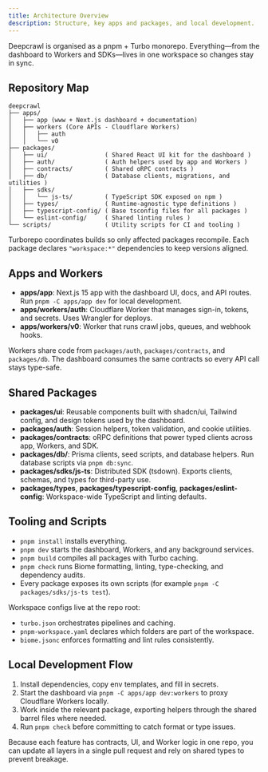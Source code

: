 ```yaml
---
title: Architecture Overview
description: Structure, key apps and packages, and local development.
---
```


Deepcrawl is organised as a pnpm + Turbo monorepo. Everything—from the
dashboard to Workers and SDKs—lives in one workspace so changes stay in sync.

## Repository Map

```files
deepcrawl
├── apps/
│   ├── app (www + Next.js dashboard + documentation)
│   ├── workers (Core APIs - Cloudflare Workers)
│   │   ├── auth
│   │   └── v0
├── packages/
│   ├── ui/                ( Shared React UI kit for the dashboard )
│   ├── auth/              ( Auth helpers used by app and Workers )
│   ├── contracts/         ( Shared oRPC contracts )
│   ├── db/                ( Database clients, migrations, and utilities )
│   ├── sdks/
│   │   └── js-ts/         ( TypeScript SDK exposed on npm )
│   ├── types/             ( Runtime-agnostic type definitions )
│   ├── typescript-config/ ( Base tsconfig files for all packages )
│   └── eslint-config/     ( Shared linting rules )
└── scripts/               ( Utility scripts for CI and tooling )
```

Turborepo coordinates builds so only affected packages recompile. Each package
declares `"workspace:*"` dependencies to keep versions aligned.

## Apps and Workers

- **apps/app**: Next.js 15 app with the dashboard UI, docs, and API routes. Run
  `pnpm -C apps/app dev` for local development.
- **apps/workers/auth**: Cloudflare Worker that manages sign-in, tokens, and
  secrets. Uses Wrangler for deploys.
- **apps/workers/v0**: Worker that runs crawl jobs, queues, and webhook hooks.

Workers share code from `packages/auth`, `packages/contracts`, and `packages/db`.
The dashboard consumes the same contracts so every API call stays type-safe.

## Shared Packages

- **packages/ui**: Reusable components built with shadcn/ui, Tailwind config, and design tokens used
  by the dashboard.
- **packages/auth**: Session helpers, token validation, and cookie utilities.
- **packages/contracts**: oRPC definitions that power typed clients across app,
  Workers, and SDK.
- **packages/db/**: Prisma clients, seed scripts, and database helpers. Run
  database scripts via `pnpm db:sync`.
- **packages/sdks/js-ts**: Distributed SDK (tsdown). Exports clients,
  schemas, and types for third-party use.
- **packages/types**, **packages/typescript-config**, **packages/eslint-config**:
  Workspace-wide TypeScript and linting defaults.

## Tooling and Scripts

- `pnpm install` installs everything.
- `pnpm dev` starts the dashboard, Workers, and any background services.
- `pnpm build` compiles all packages with Turbo caching.
- `pnpm check` runs Biome formatting, linting, type-checking, and dependency
  audits.
- Every package exposes its own scripts (for example `pnpm -C packages/sdks/js-ts test`).

Workspace configs live at the repo root:

- `turbo.json` orchestrates pipelines and caching.
- `pnpm-workspace.yaml` declares which folders are part of the workspace.
- `biome.jsonc` enforces formatting and lint rules consistently.

## Local Development Flow

1. Install dependencies, copy env templates, and fill in secrets.
2. Start the dashboard via `pnpm -C apps/app dev:workers` to proxy
   Cloudflare Workers locally.
3. Work inside the relevant package, exporting helpers through the shared barrel
   files where needed.
4. Run `pnpm check` before committing to catch format or type issues.

Because each feature has contracts, UI, and Worker logic in one repo, you can
update all layers in a single pull request and rely on shared types to prevent
breakage.
